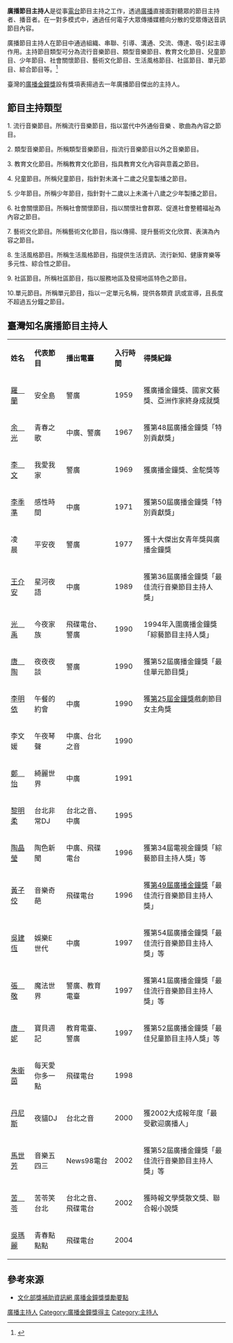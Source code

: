 {{Globalize|time=2021-01-16T00:20:08+00:00}}
'''廣播節目主持人'''是從事[[電台廣播|電台]]節目主持之工作，透過[[广播|廣播]]直接面對聽眾的節目主持者、播音者。在一對多模式中，通過任何電子大眾傳播媒體向分散的受眾傳送音訊節目內容。

廣播節目主持人在節目中通過組織、串聯、引導、溝通、交流、傳達、吸引起主導作用。主持節目類型可分為流行音樂節目、類型音樂節目、教育文化節目、兒童節目、少年節目、社會關懷節目、藝術文化節目、生活風格節目、社區節目、單元節目、綜合節目等。<ref>{{Cite web|title=109年度廣播金鐘獎得獎名單及評審委員名單|url=https://grants.moc.gov.tw/Web/AwardPublish.jsp?__viewstate=cZiZa2c46x6dC+6xKUNJcgAaa4vPyufHaxZ1ypH3FT+41/6zCZHOLw==|accessdate=|author=文化部影視及流行音樂產業局-廣播電視產業組|date=2020-09-19|format=|work=|publisher=文化部|language=|archive-date=2021-01-21|archive-url=https://web.archive.org/web/20210121004048/https://grants.moc.gov.tw/Web/AwardPublish.jsp?__viewstate=cZiZa2c46x6dC+6xKUNJcgAaa4vPyufHaxZ1ypH3FT+41%2F6zCZHOLw%3D%3D}}</ref>

臺灣的[[廣播金鐘獎|廣播金鐘獎]]設有獎項表揚過去一年廣播節目傑出的主持人。

== 節目主持類型 ==
1. 流行音樂節目。所稱流行音樂節目，指以當代中外通俗音樂 、歌曲為內容之節目。 

2. 類型音樂節目。所稱類型音樂節目，指流行音樂節目以外之音樂節目。 

3. 教育文化節目。所稱教育文化節目，指具教育文化內容與意義之節目。 

4. 兒童節目。所稱兒童節目，指針對未滿十二歲之兒童製播之節目。 

5. 少年節目。所稱少年節目，指針對十二歲以上未滿十八歲之少年製播之節目。 

6. 社會關懷節目。所稱社會關懷節目，指以關懷社會群眾、促進社會整體福祉為內容之節目。 

7. 藝術文化節目。所稱藝術文化節目，指以傳揚、提升藝術文化欣賞、表演為內容之節目。 

8. 生活風格節目。所稱生活風格節目，指提供生活資訊、流行新知、健康育樂等多元性、綜合性之節目。 

9. 社區節目。所稱社區節目，指以服務地區及發揚地區特色之節目。 

10.單元節目。所稱單元節目，指以一定單元名稱，提供各類資 訊或宣導，且長度不超過五分鐘之節目。

== 臺灣知名廣播節目主持人 ==
{| class="wikitable"
|'''姓名'''
|'''代表節目'''
|'''播出電臺'''
|'''入行時間'''
|'''得獎紀錄'''
|-
|[[羅蘭_(作家)|羅　蘭]]
|安全島
|警廣
|1959
|獲廣播金鐘獎、國家文藝獎、亞洲作家終身成就獎
|-
|[[余光_(音樂人)|余　光]]
|青春之歌
|中廣、警廣
|1967
|獲第48屆廣播金鐘獎「特別貢獻獎」
|-
|[[李文|李　文]]
|我愛我家
|警廣
|1969
|獲廣播金鐘獎、金駝獎等
|-
|[[李季準|李季準]]
|感性時間
|中廣
|1971
|獲第50屆廣播金鐘獎「特別貢獻獎」
|-
|凌　晨
|平安夜
|警廣
|1977
|獲十大傑出女青年獎與廣播金鐘獎
|-
|[[王介安|王介安]]
|星河夜語
|中廣
|1989
|獲第36屆廣播金鐘獎「最佳流行音樂節目主持人獎」
|-
|[[光禹|光　禹]]
|今夜家族
|飛碟電台、警廣
|1990
|1994年入圍廣播金鐘獎「綜藝節目主持人獎」
|-
|[[唐陶|唐　陶]]
|夜夜夜談
|警廣
|1990
|獲第52屆廣播金鐘獎「最佳單元節目獎」
|-
|[[李明依|李明依]]
|午餐的約會
|中廣
|1990
|獲[[第25屆金鐘獎|第25屆金鐘獎]]戲劇節目女主角獎
|-
|李文媛
|午夜琴聲
|中廣、台北之音
|1990
|
|-
|[[鄭怡|鄭　怡]]
|綺麗世界
|中廣
|1991
|
|-
|[[黎明柔|黎明柔]]
|台北非常DJ
|台北之音、中廣
|1995
|
|-
|[[陶晶瑩|陶晶瑩]]
|陶色新聞
|中廣、飛碟電台
|1996
|獲第34屆電視金鐘獎「綜藝節目主持人獎」等
|-
|[[黃子佼|黃子佼]]
|音樂奇葩
|飛碟電台
|1996
|獲[[第49屆金鐘獎|第49屆廣播金鐘獎]]「最佳流行音樂節目主持人獎」
|-
|[[吳建恆|吳建恆]]
|娛樂E世代
|中廣
|1997
|獲第54屆廣播金鐘獎「最佳流行音樂節目主持人獎」等
|-
|[[張敬_(主持人)|張　敬]]
|魔法世界
|警廣、教育電臺
|1997
|獲第41屆廣播金鐘獎「最佳流行音樂節目主持人獎」等
|-
|[[唐妮|唐　妮]]
|寶貝週記
|教育電臺、警廣
|1997
|獲第52屆廣播金鐘獎「最佳兒童節目主持人獎」等
|-
|[[朱衛茵|朱衛茵]]
|每天愛你多一點
|飛碟電台
|1998
|
|-
|[[區耕祥|丹尼斯]]
|夜貓DJ
|台北之音
|2000
|獲2002大成報年度「最受歡迎廣播人」
|-
|[[馬世芳|馬世芳]]
|音樂五四三
|News98電台
|2002
|獲第52屆廣播金鐘獎「最佳流行音樂節目主持人獎」等
|-
|[[苦苓|苦　苓]]
|苦苓笑台北
|台北之音、飛碟電台
|2002
|獲時報文學獎散文獎、聯合報小說獎
|-
|[[吳瑪麗|吳瑪麗]]
|青春點點點
|飛碟電台
|2004
|
|}

== 參考來源 ==

* [https://grants.moc.gov.tw/Web/PointDetail.jsp?__viewstate=N2MaWeGwG0Upal84TBfxxZhReKE/NnJJEAWQuw5fI3LYihlyQNN6R3FpMoszINQ0 文化部獎補助資訊網 廣播金鐘獎獎勵要點] {{Wayback|url=https://grants.moc.gov.tw/Web/PointDetail.jsp?__viewstate=N2MaWeGwG0Upal84TBfxxZhReKE%2FNnJJEAWQuw5fI3LYihlyQNN6R3FpMoszINQ0 |date=20210122021213 }}

[[Category:廣播主持人|]]
<references />
[[Category:廣播金鐘獎得主|Category:廣播金鐘獎得主]]
[[Category:主持人|Category:主持人]]